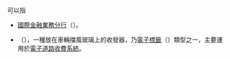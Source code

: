 '''{{lang|la|OBU}}'''可以指
* [[國際金融業務分行|國際金融業務分行]]（{{lang|en|Offshore Banking Unit}}）。
* {{link-de|車上單元|On-Board-Unit|}}（{{lang|en|On-Board-Unit}}），一種放在車輛擋風玻璃上的收發器，乃[[電子標籤|電子標籤]]（{{lang|en|eTag}}）類型之一，主要運用於[[電子道路收費系統|電子道路收費系統]]。
{{Disambig}}
